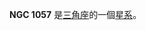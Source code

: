 {{NGCInfoBox|NGCID=NGC 1057|發現者=威廉·帕森思|發現日期=1849年12月-日|其他編號=UGC 2184,MCG 5-7-33,ZWG 505.37|曆元=J2000.0|赤經=43分2.8秒
|赤緯=32°29'30"|星座=三角座|星體=星系|星等=14.9|表面亮度=14.7|藍等=15.9}}

'''NGC 1057''' 是[[三角座|三角座]]的一個[[星系|星系]]。

{{NGCReference|1057}}
{{Catalogs|NGC=1057}}